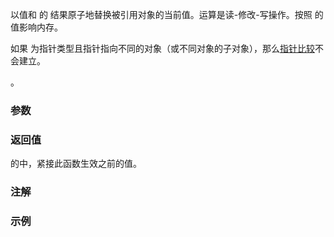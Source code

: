 {{cpp/atomic/atomic_ref/title|fetch_min}}
{{cpp/atomic/atomic_ref/navbar}}
{{dcl begin}}
{{dcl h|仅当 {{tt|T}} 为 ''cv'' {{c/core|bool}} 以外的整数类型或指向对象的指针类型时提供}}
{{dcl|since=c++26|1=
value_type fetch_min( value_type arg,
                      std::memory_order order =
                          std::memory_order_seq_cst ) const noexcept;
}}
{{dcl end}}

以值和 {{c|arg}} 的 {{lc|std::min}} 结果原子地替换被引用对象的当前值。运算是读-修改-写操作。按照 {{c|order}} 的值影响内存。

如果 {{tt|T}} 为指针类型且指针指向不同的对象（或不同对象的子对象），那么[[cpp/language/operator comparison#内建指针关系比较|指针比较]]不会建立{{enwiki|strict weak ordering|严格弱序}}。

{{cpp/enable if| {{c/core|std::is_const_v&lt;T&gt;}} 是 {{c|false}} }}。

===参数===
{{par begin}}
{{par|arg|{{lc|std::min}} 的另一实参}}
{{par|order|强制的内存定序约束}}
{{par end}}

===返回值===
{{c|*this}} 的{{ls|cpp/atomic/memory order#修改顺序}}中，紧接此函数生效之前的值。

===注解===
{{feature test macro|__cpp_lib_atomic_min_max|原子最小/最大操作|value=202403L|std=C++26}}

===示例===
{{example}}

{{langlinks|de|en|es|fr|it|ja|pt|ru}}